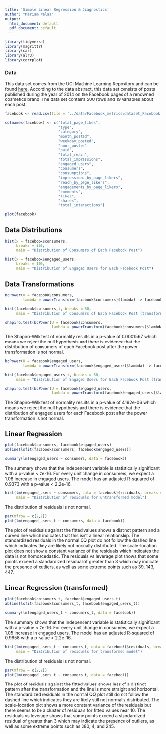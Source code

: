 ```yaml
---
title: 'Simple Linear Regression & Diagnostics'
author: "Mariam Walaa"
output:
  html_document: default
  pdf_document: default
---
```


```r
library(tidyverse)
library(magrittr)
library(car)
library(alr3)
library(corrplot)
```

### Data

This data set comes from the UCI Machine Learning Repository and can be found
[here](https://archive.ics.uci.edu/ml/datasets/Facebook+metrics). According to the data
abstract, this data set consists of posts published during the year of 2014 on the
Facebook pages of a renowned cosmetics brand. The data set contains 500 rows and 19
variables about each post.

```r
facebook <- read.csv(file = '../data/Facebook_metrics/dataset_Facebook.csv', sep = ';')
```

```r
colnames(facebook) <- c("total_page_likes",
                        "type",
                        "category", 
                        "month_posted", 
                        "weekday_posted",
                        "hour_posted",
                        "paid", 
                        "total_reach",
                        "total_impressions",
                        "engaged_users",
                        "consumers",
                        "consumptions",
                        "impressions_by_page_likers",
                        "reach_by_page_likers",
                        "engagements_by_page_likers", 
                        "comments",
                        "likes",
                        "shares",
                        "total_interactions")
```

```r
plot(facebook)
```

## Data Distributions 

```r
hist(x = facebook$consumers,
     breaks = 100,
     main = "Distribution of Consumers of Each Facebook Post")
```

```r
hist(x = facebook$engaged_users,
     breaks = 100,
     main = "Distribution of Engaged Users for Each Facebook Post")
```

## Data Transformations

```r
bcPower(U = facebook$consumers,
        lambda = powerTransform(facebook$consumers)$lambda) -> facebook$consumers_t

hist(facebook$consumers_t, breaks = 60,
     main = "Distribution of Consumers of Each Facebook Post (transformed)")

shapiro.test(bcPower(U = facebook$consumers,
                     lambda = powerTransform(facebook$consumers)$lambda))
```

The Shapiro-Wilk test of normality results in a p-value of 0.0001567 which means we reject
the null hypothesis and there is evidence that the distribution of consumers of each
Facebook post after the power transformation is not normal.

```r
bcPower(U = facebook$engaged_users,
        lambda = powerTransform(facebook$engaged_users)$lambda) -> facebook$engaged_users_t

hist(facebook$engaged_users_t, breaks = 60,
     main = "Distribution of Engaged Users for Each Facebook Post (transformed)")

shapiro.test(bcPower(U = facebook$engaged_users,
                     lambda = powerTransform(facebook$engaged_users)$lambda))
```

The Shapiro-Wilk test of normality results in a p-value of 4.192e-06 which means we reject
the null hypothesis and there is evidence that the distribution of engaged users for each
Facebook post after the power transformation is not normal.

## Linear Regression

```r
plot(facebook$consumers, facebook$engaged_users)
abline(lsfit(facebook$consumers, facebook$engaged_users))
```

```r
summary(lm(engaged_users ~ consumers, data = facebook))
```

The summary shows that the independent variable is statistically significant with a p-value < 2e-16. For every unit change in consumers, we expect a 1.08 increase in engaged users. The model has an adjusted R-squared of 0.9373 with a p-value < 2.2e-16.

```r
hist(lm(engaged_users ~ consumers, data = facebook)$residuals, breaks = 60,
     main = "Distribution of residuals for untransformed model")
```

The distribution of residuals is not normal.

```r
par(mfrow = c(2,2))
plot(lm(engaged_users_t ~ consumers, data = facebook))
```

The plot of residuals against the fitted values shows a distinct pattern and a curved line
which indicates that this isn't a linear relationship. The standardized residuals in the
normal QQ plot do not follow the dashed line which indicates they are likely not normally
distributed. The scale-location plot does not show a constant variance of the residuals
which indicates the data is not homoscedastic. The residuals vs leverage plot shows that some points exceed a standardized residual of greater than 3 which may indicate the presence of outliers, as well as some extreme points such as 39, 143, 447.

## Linear Regression (transformed)

```r
plot(facebook$consumers_t, facebook$engaged_users_t)
abline(lsfit(facebook$consumers_t, facebook$engaged_users_t))
```

```r
summary(lm(engaged_users_t ~ consumers_t, data = facebook))
```

The summary shows that the independent variable is statistically significant with a p-value < 2e-16. For every unit change in consumers, we expect a 1.05 increase in engaged users. The model has an adjusted R-squared of 0.9658 with a p-value < 2.2e-16.

```r
hist(lm(engaged_users_t ~ consumers_t, data = facebook)$residuals, breaks = 60,
     main = "Distribution of residuals for transformed model")
```

The distribution of residuals is not normal.

```r
par(mfrow = c(2,2))
plot(lm(engaged_users_t ~ consumers_t, data = facebook))
```

The plot of residuals against the fitted values shows less of a distinct pattern after the transformation and the line is more straight and horizontal. The standardized residuals in the normal QQ plot still do not follow the dashed line which indicates they are likely still not normally distributed. The scale-location plot shows a more constant variance of the residuals but there seems to be a cluster of residuals for fitted values near 10. The residuals vs leverage shows that some points exceed a standardized residual of greater than 3 which may indicate the presence of outliers, as well as some extreme points such as 380, 4, and 245.
